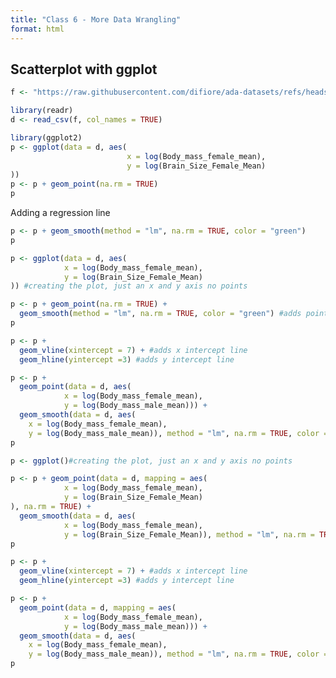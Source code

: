 ```yaml
---
title: "Class 6 - More Data Wrangling"
format: html
---
```


## Scatterplot with ggplot
```r
f <- "https://raw.githubusercontent.com/difiore/ada-datasets/refs/heads/main/KamilarAndCooperData.csv"
```

```r
library(readr)
d <- read_csv(f, col_names = TRUE)
```

```r
library(ggplot2)
p <- ggplot(data = d, aes(
                          x = log(Body_mass_female_mean),
                          y = log(Brain_Size_Female_Mean)
))
p <- p + geom_point(na.rm = TRUE)
p
```

Adding a regression line
```r
p <- p + geom_smooth(method = "lm", na.rm = TRUE, color = "green")
p
```

```r
p <- ggplot(data = d, aes(
            x = log(Body_mass_female_mean),
            y = log(Brain_Size_Female_Mean)
)) #creating the plot, just an x and y axis no points

p <- p + geom_point(na.rm = TRUE) +
  geom_smooth(method = "lm", na.rm = TRUE, color = "green") #adds points and regression line
p

p <- p + 
  geom_vline(xintercept = 7) + #adds x intercept line
  geom_hline(yintercept =3) #adds y intercept line

p <- p +
  geom_point(data = d, aes(
            x = log(Body_mass_female_mean),
            y = log(Body_mass_male_mean))) + 
  geom_smooth(data = d, aes(
    x = log(Body_mass_female_mean),
    y = log(Body_mass_male_mean)), method = "lm", na.rm = TRUE, color = "red")
p
```

```r
p <- ggplot()#creating the plot, just an x and y axis no points

p <- p + geom_point(data = d, mapping = aes(
            x = log(Body_mass_female_mean),
            y = log(Brain_Size_Female_Mean)
), na.rm = TRUE) +
  geom_smooth(data = d, aes(
            x = log(Body_mass_female_mean),
            y = log(Brain_Size_Female_Mean)), method = "lm", na.rm = TRUE, color = "green") #adds points and regression line
p

p <- p + 
  geom_vline(xintercept = 7) + #adds x intercept line
  geom_hline(yintercept =3) #adds y intercept line

p <- p +
  geom_point(data = d, mapping = aes(
            x = log(Body_mass_female_mean),
            y = log(Body_mass_male_mean))) + 
  geom_smooth(data = d, aes(
    x = log(Body_mass_female_mean),
    y = log(Body_mass_male_mean)), method = "lm", na.rm = TRUE, color = "red")
p
```